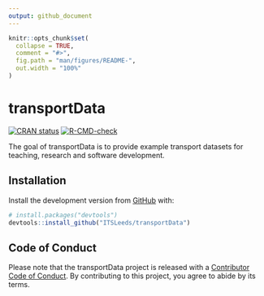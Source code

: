 ```yaml
---
output: github_document
---
```


<!-- README.md is generated from README.Rmd. Please edit that file -->

```r
knitr::opts_chunk$set(
  collapse = TRUE,
  comment = "#>",
  fig.path = "man/figures/README-",
  out.width = "100%"
)
```

# transportData

<!-- badges: start -->
<!-- [![Lifecycle: experimental](https://img.shields.io/badge/lifecycle-experimental-orange.svg)](https://www.tidyverse.org/lifecycle/#experimental) -->
[![CRAN status](https://www.r-pkg.org/badges/version/transportData)](https://CRAN.R-project.org/package=transportData)
[![R-CMD-check](https://github.com/ITSLeeds/transportData/workflows/R-CMD-check/badge.svg)](https://github.com/ITSLeeds/transportData/actions)
<!-- badges: end -->

The goal of transportData is to provide example transport datasets for teaching, research and software development.

## Installation

<!-- You can install the released version of transportData from [CRAN](https://CRAN.R-project.org) with: -->

<!-- ``` r -->
<!-- install.packages("transportData") -->
<!-- ``` -->

Install the development version from [GitHub](https://github.com/) with:

``` r
# install.packages("devtools")
devtools::install_github("ITSLeeds/transportData")
```  

## Code of Conduct
  
Please note that the transportData project is released with a [Contributor Code of Conduct](https://contributor-covenant.org/version/2/0/CODE_OF_CONDUCT.html). By contributing to this project, you agree to abide by its terms.
